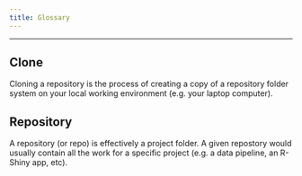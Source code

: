 ```yaml
---
title: Glossary
---
```


---

## Clone

Cloning a repository is the process of creating a copy of a repository folder system on your local working environment (e.g. your laptop computer).

## Repository

A repository (or repo) is effectively a project folder. A given repostory would usually contain all the work for a specific project (e.g. a data pipeline, an R-Shiny app, etc).


